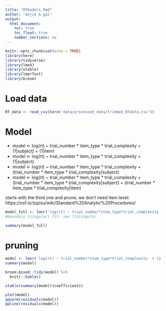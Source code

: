 ```yaml
---
title: "RTmodels.Rmd"
author: "anjie & gal"
output: 
  html_document:
    toc: true
    toc_float: true
    number_sections: no
---
```


```r
knitr::opts_chunk$set(echo = TRUE)
library(here)
library(tidyverse)
library(lme4)
library(xtable)
library(lmerTest)
library(broom)

```

# Load data
```r
RT_data <- read_csv(here('data/processed_data/trimmed_RTdata.csv'))
```

# Model 

- model <- log(rt) ~ trial_number * item_type * trial_complexity + (1|subject) + (1|item)
- model <- log(rt) ~ trial_number * item_type * trial_complexity + (1|subject)
- model <- log(rt) ~ trial_number * item_type * trial_complexity + (trial_number * item_type * trial_complexity|subject)
- model <- log(rt) ~ trial_number * item_type * trial_complexity + (trial_number * item_type * trial_complexity|subject) +  (trial_number * item_type * trial_complexity|item)


starts with the third one and prune; we don't need item level: https://osf.io/zqzsu/wiki/Standard%20Analytic%20Procedures/

```r
model_full <- lmer('log(rt) ~ trial_number*item_type*trial_complexity  + (trial_complexity*item_type*trial_number|subject)', data=RT_data, REML=FALSE)
#boundary (singular) fit: see ?isSingular
```

```r
summary(model_full)
```

# pruning
```r
model <- lmer('log(rt) ~ trial_number*item_type*trial_complexity  + (1|subject)', data=RT_data, REML=FALSE)
summary(model)
```












```r
broom.mixed::tidy(model) %>% 
  knitr::kable()
```

```r
xtable(summary(model)$coefficients)

plot(model)
qqnorm(residuals(model))
qqline(residuals(model))

```
